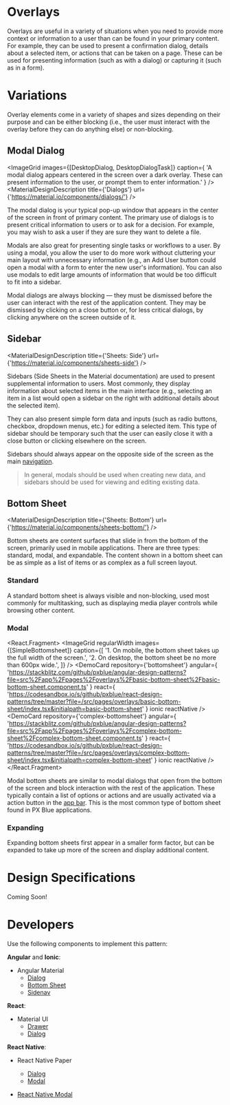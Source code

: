 
<!-- KEYWORDS: design pattern overlay modal sidebar popup dialog side sheet -->

# Overlays

<ImageGrid images={[Banner]} regularWidth />

Overlays are useful in a variety of situations when you need to provide more context or information to a user than can be found in your primary content. For example, they can be used to present a confirmation dialog, details about a selected item, or actions that can be taken on a page. These can be used for presenting information (such as with a dialog) or capturing it (such as in a form).

<Divider />

# Variations

Overlay elements come in a variety of shapes and sizes depending on their purpose and can be either blocking (i.e., the user must interact with the overlay before they can do anything else) or non-blocking.

## Modal Dialog

<ImageGrid
    images={[DesktopDialog, DesktopDialogTask]}
    caption={
        'A modal dialog appears centered in the screen over a dark overlay. These can present information to the user, or prompt them to enter information.'
    }
/>
<MaterialDesignDescription title={'Dialogs'} url={'https://material.io/components/dialogs/'} />

The modal dialog is your typical pop-up window that appears in the center of the screen in front of primary content. The primary use of dialogs is to present critical information to users or to ask for a decision. For example, you may wish to ask a user if they are sure they want to delete a file.

Modals are also great for presenting single tasks or workflows to a user. By using a modal, you allow the user to do more work without cluttering your main layout with unnecessary information (e.g., an Add User button could open a modal with a form to enter the new user's information). You can also use modals to edit large amounts of information that would be too difficult to fit into a sidebar.

Modal dialogs are always blocking — they must be dismissed before the user can interact with the rest of the application content. They may be dismissed by clicking on a close button or, for less critical dialogs, by clicking anywhere on the screen outside of it.

## Sidebar

<MaterialDesignDescription title={'Sheets: Side'} url={'https://material.io/components/sheets-side'} />

Sidebars (Side Sheets in the Material documentation) are used to present supplemental information to users. Most commonly, they display information about selected items in the main interface (e.g., selecting an item in a list would open a sidebar on the right with additional details about the selected item).

They can also present simple form data and inputs (such as radio buttons, checkbox, dropdown menus, etc.) for editing a selected item. This type of sidebar should be temporary such that the user can easily close it with a close button or clicking elsewhere on the screen.

Sidebars should always appear on the opposite side of the screen as the main [navigation](/patterns/navigation).

> In general, modals should be used when creating new data, and sidebars should be used for viewing and editing existing data.

## Bottom Sheet

<MaterialDesignDescription title={'Sheets: Bottom'} url={'https://material.io/components/sheets-bottom/'} />

Bottom sheets are content surfaces that slide in from the bottom of the screen, primarily used in mobile applications. There are three types: standard, modal, and expandable. The content shown in a bottom sheet can be as simple as a list of items or as complex as a full screen layout.

### Standard

A standard bottom sheet is always visible and non-blocking, used most commonly for multitasking, such as displaying media player controls while browsing other content.

### Modal

<React.Fragment>
    <ImageGrid
        regularWidth
        images={[SimpleBottomsheet]}
        caption={[
            '1. On mobile, the bottom sheet takes up the full width of the screen.',
            '2. On desktop, the bottom sheet be no more than 600px wide.',
        ]}
    />
    <DemoCard
        repository={'bottomsheet'}
        angular={
            'https://stackblitz.com/github/pxblue/angular-design-patterns?file=src%2Fapp%2Fpages%2Foverlays%2Fbasic-bottom-sheet%2Fbasic-bottom-sheet.component.ts'
        }
        react={
            'https://codesandbox.io/s/github/pxblue/react-design-patterns/tree/master?file=/src/pages/overlays/basic-bottom-sheet/index.tsx&initialpath=basic-bottom-sheet'
        }
        ionic
        reactNative
    />
    <DemoCard
        repository={'complex-bottomsheet'}
        angular={
            'https://stackblitz.com/github/pxblue/angular-design-patterns?file=src%2Fapp%2Fpages%2Foverlays%2Fcomplex-bottom-sheet%2Fcomplex-bottom-sheet.component.ts'
        }
        react={
            'https://codesandbox.io/s/github/pxblue/react-design-patterns/tree/master?file=/src/pages/overlays/complex-bottom-sheet/index.tsx&initialpath=complex-bottom-sheet'
        }
        ionic
        reactNative
    />
</React.Fragment>

Modal bottom sheets are similar to modal dialogs that open from the bottom of the screen and block interaction with the rest of the application. These typically contain a list of options or actions and are usually activated via a action button in the [app bar](/patterns/appbar). This is the most common type of bottom sheet found in PX Blue applications.

### Expanding

Expanding bottom sheets first appear in a smaller form factor, but can be expanded to take up more of the screen and display additional content.

<Divider />

# Design Specifications

Coming Soon!

<Divider />

# Developers

Use the following components to implement this pattern:

**Angular** and **Ionic**:

-   Angular Material
    -   [Dialog](https://material.angular.io/components/dialog/overview)
    -   [Bottom Sheet](https://material.angular.io/components/bottom-sheet/overview)
    -   [Sidenav](https://material.angular.io/components/sidenav/overview)

**React**:

-   Material UI
    -   [Drawer](https://material-ui.com/components/drawers/)
    -   [Dialog](https://material-ui.com/components/dialogs/)

**React Native**:

-   React Native Paper

    -   [Dialog](https://callstack.github.io/react-native-paper/dialog.html)
    -   [Modal](https://callstack.github.io/react-native-paper/modal.html)

-   [React Native Modal](https://github.com/react-native-community/react-native-modal)
